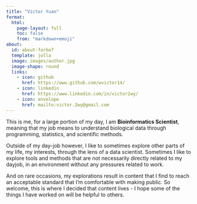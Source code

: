 ```yaml
---
title: "Victor Yuan"
format:
  html:
    page-layout: full
    toc: false
    from: "markdown+emoji"
about:
  id: about-forbo7
  template: jolla
  image: images/author.jpg
  image-shape: round
  links:
    - icon: github
      href: https://www.github.com/wvictor14/
    - icon: linkedin
      href: https://www.linkedin.com/in/victor2wy/
    - icon: envelope
      href: mailto:victor.2wy@gmail.com
---
```


This is me, for a large portion of my day, I am **Bioinformatics Scientist**, meaning that my job means to understand biological data through programming, statistics, and scientific methods.

Outside of my day-job however, I like to sometimes explore other parts of my life, my interests, through the lens of a data scientist. Sometimes I like to explore tools and methods that are not necessarily directly related to my dayjob, in an environment without any pressures related to work.

And on rare occasions, my explorations result in content that I find to reach an acceptable standard that I'm comfortable with making public. So welcome, this is where I decided that content lives - I hope some of the things I have worked on will be helpful to others.
